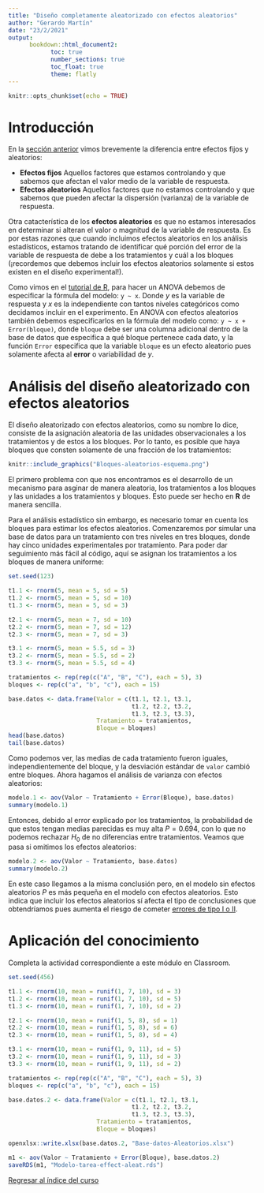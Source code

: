 ```yaml
---
title: "Diseño completamente aleatorizado con efectos aleatorios"
author: "Gerardo Martín"
date: "23/2/2021"
output: 
      bookdown::html_document2:
            toc: true 
            number_sections: true
            toc_float: true
            theme: flatly
---
```


```r
knitr::opts_chunk$set(echo = TRUE)
```

# Introducción

En la [sección anterior](../Unidad 2-ANOVA I/Diseño-aleat-fijos.html) vimos brevemente la diferencia entre efectos fijos y aleatorios:

- **Efectos fijos** Aquellos factores que estamos controlando y que sabemos que afectan el valor medio de la variable de respuesta.
- **Efectos aleatorios** Aquellos factores que no estamos controlando y que sabemos que pueden afectar la dispersión (varianza) de la variable de respuesta.

Otra catacterística de los **efectos aleatorios** es que no estamos interesados en determinar si alteran el valor o magnitud de la variable de respuesta. Es por estas razones que cuando incluimos efectos aleatorios en los análisis estadísticos, estamos tratando de identificar qué porción del error de la variable de respuesta de debe a los tratamientos y cuál a los bloques (¡recordemos que debemos incluir los efectos aleatorios solamente si estos existen en el diseño experimental!).

Como vimos en el [tutorial de R](../Unidad 2-ANOVA I/Tutorial-R.html), para hacer un ANOVA debemos de especificar la fórmula del modelo: `y ~ x`. Donde $y$ es la variable de respuesta y $x$ es la independiente con tantos niveles categóricos como decidamos incluir en el experimento. En ANOVA con efectos aleatorios también debemos especificarlos en la fórmula del modelo como: `y ~ x + Error(bloque)`, donde `bloque` debe ser una columna adicional dentro de la base de datos que especifica a qué bloque pertenece cada dato, y la función `Error` especifica que la variable `bloque` es un efecto aleatorio pues solamente afecta al **error** o variabilidad de $y$.

# Análisis del diseño aleatorizado con efectos aleatorios

El diseño aleatorizado con efectos aleatorios, como su nombre lo dice, consiste de la asignación aleatoria de las unidades observacionales a los tratamientos y de estos a los bloques. Por lo tanto, es posible que haya bloques que consten solamente de una fracción de los tratamientos: 

```r
knitr::include_graphics("Bloques-aleatorios-esquema.png")
```

El primero problema con que nos encontramos es el desarrollo de un mecanismo para asginar de manera aleatoria, los tratamientos a los bloques y las unidades a los tratamientos y bloques. Esto puede ser hecho en **R** de manera sencilla.

Para el análisis estadístico sin embargo, es necesario tomar en cuenta los bloques para estimar los efectos aleatorios. Comenzaremos por simular una base de datos para un tratamiento con tres niveles en tres bloques, donde hay cinco unidades experimentales por tratamiento. Para poder dar seguimiento más fácil al código, aquí se asignan los tratamientos a los bloques de manera uniforme:
```r
set.seed(123)
```

```r
t1.1 <- rnorm(5, mean = 5, sd = 5)
t1.2 <- rnorm(5, mean = 5, sd = 10)
t1.3 <- rnorm(5, mean = 5, sd = 3)

t2.1 <- rnorm(5, mean = 7, sd = 10)
t2.2 <- rnorm(5, mean = 7, sd = 12)
t2.3 <- rnorm(5, mean = 7, sd = 3)

t3.1 <- rnorm(5, mean = 5.5, sd = 3)
t3.2 <- rnorm(5, mean = 5.5, sd = 2)
t3.3 <- rnorm(5, mean = 5.5, sd = 4)

tratamientos <- rep(rep(c("A", "B", "C"), each = 5), 3)
bloques <- rep(c("a", "b", "c"), each = 15)
```

```r
base.datos <- data.frame(Valor = c(t1.1, t2.1, t3.1,
                                   t1.2, t2.2, t3.2,
                                   t1.3, t2.3, t3.3),
                         Tratamiento = tratamientos,
                         Bloque = bloques)
head(base.datos)
tail(base.datos)
```

Como podemos ver, las medias de cada tratamiento fueron iguales, independientemente del bloque, y la desviación estándar de `valor` cambió entre bloques. Ahora hagamos el análisis de varianza con efectos aleatorios:

```r
modelo.1 <- aov(Valor ~ Tratamiento + Error(Bloque), base.datos)
summary(modelo.1)
```

Entonces, debido al error explicado por los tratamientos, la probabilidad de que estos tengan medias parecidas es muy alta $P = 0.694$, con lo que no podemos rechazar $H_0$ de no diferencias entre tratamientos. Veamos que pasa si omitimos los efectos aleatorios:

```r
modelo.2 <- aov(Valor ~ Tratamiento, base.datos)
summary(modelo.2)
```

En este caso llegamos a la misma conclusión pero, en el modelo sin efectos aleatorios $P$ es más pequeña en el modelo con efectos aleatorios. Esto indica que incluir los efectos aleatorios sí afecta el tipo de conclusiones que obtendríamos pues aumenta el riesgo de cometer [errores de tipo I o II](https://es.wikipedia.org/wiki/Errores_de_tipo_I_y_de_tipo_II).

# Aplicación del conocimiento

Completa la actividad correspondiente a este módulo en Classroom.

```r
set.seed(456)

t1.1 <- rnorm(10, mean = runif(1, 7, 10), sd = 3)
t1.2 <- rnorm(10, mean = runif(1, 7, 10), sd = 5)
t1.3 <- rnorm(10, mean = runif(1, 7, 10), sd = 2)

t2.1 <- rnorm(10, mean = runif(1, 5, 8), sd = 1)
t2.2 <- rnorm(10, mean = runif(1, 5, 8), sd = 6)
t2.3 <- rnorm(10, mean = runif(1, 5, 8), sd = 4)

t3.1 <- rnorm(10, mean = runif(1, 9, 11), sd = 5)
t3.2 <- rnorm(10, mean = runif(1, 9, 11), sd = 3)
t3.3 <- rnorm(10, mean = runif(1, 9, 11), sd = 2)

tratamientos <- rep(rep(c("A", "B", "C"), each = 5), 3)
bloques <- rep(c("a", "b", "c"), each = 15)

base.datos.2 <- data.frame(Valor = c(t1.1, t2.1, t3.1,
                                   t1.2, t2.2, t3.2,
                                   t1.3, t2.3, t3.3),
                         Tratamiento = tratamientos,
                         Bloque = bloques)

openxlsx::write.xlsx(base.datos.2, "Base-datos-Aleatorios.xlsx")

m1 <- aov(Valor ~ Tratamiento + Error(Bloque), base.datos.2)
saveRDS(m1, "Modelo-tarea-effect-aleat.rds")
```

[Regresar al índice del curso](../index.html)